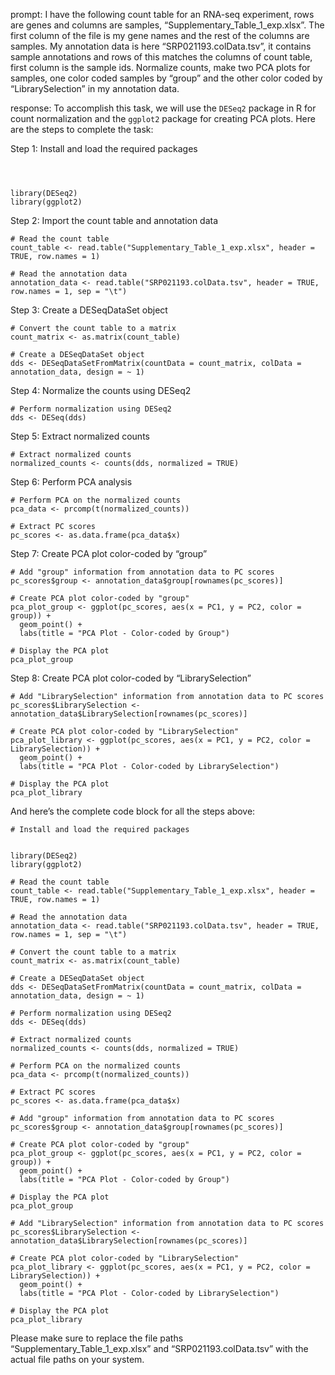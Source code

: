 prompt:
I have the following count table for an RNA-seq experiment, rows are genes and columns are samples, "Supplementary_Table_1_exp.xlsx". The first column of the file is my gene names and the rest of the columns are samples. My annotation data is here  "SRP021193.colData.tsv", it contains sample annotations and rows of this matches the columns of count table, first column is the sample ids. Normalize counts, make two PCA plots for samples, one color coded samples by "group" and the other color coded by "LibrarySelection" in my annotation data.

response:
To accomplish this task, we will use the `DESeq2` package in R for count normalization and the `ggplot2` package for creating PCA plots. Here are the steps to complete the task:

Step 1: Install and load the required packages

```



library(DESeq2)
library(ggplot2)
```

Step 2: Import the count table and annotation data

```
# Read the count table
count_table <- read.table("Supplementary_Table_1_exp.xlsx", header = TRUE, row.names = 1)

# Read the annotation data
annotation_data <- read.table("SRP021193.colData.tsv", header = TRUE, row.names = 1, sep = "\t")
```

Step 3: Create a DESeqDataSet object

```
# Convert the count table to a matrix
count_matrix <- as.matrix(count_table)

# Create a DESeqDataSet object
dds <- DESeqDataSetFromMatrix(countData = count_matrix, colData = annotation_data, design = ~ 1)
```

Step 4: Normalize the counts using DESeq2

```
# Perform normalization using DESeq2
dds <- DESeq(dds)
```

Step 5: Extract normalized counts

```
# Extract normalized counts
normalized_counts <- counts(dds, normalized = TRUE)
```

Step 6: Perform PCA analysis

```
# Perform PCA on the normalized counts
pca_data <- prcomp(t(normalized_counts))

# Extract PC scores
pc_scores <- as.data.frame(pca_data$x)
```

Step 7: Create PCA plot color-coded by "group"

```
# Add "group" information from annotation data to PC scores
pc_scores$group <- annotation_data$group[rownames(pc_scores)]

# Create PCA plot color-coded by "group"
pca_plot_group <- ggplot(pc_scores, aes(x = PC1, y = PC2, color = group)) +
  geom_point() +
  labs(title = "PCA Plot - Color-coded by Group")

# Display the PCA plot
pca_plot_group
```

Step 8: Create PCA plot color-coded by "LibrarySelection"

```
# Add "LibrarySelection" information from annotation data to PC scores
pc_scores$LibrarySelection <- annotation_data$LibrarySelection[rownames(pc_scores)]

# Create PCA plot color-coded by "LibrarySelection"
pca_plot_library <- ggplot(pc_scores, aes(x = PC1, y = PC2, color = LibrarySelection)) +
  geom_point() +
  labs(title = "PCA Plot - Color-coded by LibrarySelection")

# Display the PCA plot
pca_plot_library
```

And here's the complete code block for all the steps above:

```
# Install and load the required packages


library(DESeq2)
library(ggplot2)

# Read the count table
count_table <- read.table("Supplementary_Table_1_exp.xlsx", header = TRUE, row.names = 1)

# Read the annotation data
annotation_data <- read.table("SRP021193.colData.tsv", header = TRUE, row.names = 1, sep = "\t")

# Convert the count table to a matrix
count_matrix <- as.matrix(count_table)

# Create a DESeqDataSet object
dds <- DESeqDataSetFromMatrix(countData = count_matrix, colData = annotation_data, design = ~ 1)

# Perform normalization using DESeq2
dds <- DESeq(dds)

# Extract normalized counts
normalized_counts <- counts(dds, normalized = TRUE)

# Perform PCA on the normalized counts
pca_data <- prcomp(t(normalized_counts))

# Extract PC scores
pc_scores <- as.data.frame(pca_data$x)

# Add "group" information from annotation data to PC scores
pc_scores$group <- annotation_data$group[rownames(pc_scores)]

# Create PCA plot color-coded by "group"
pca_plot_group <- ggplot(pc_scores, aes(x = PC1, y = PC2, color = group)) +
  geom_point() +
  labs(title = "PCA Plot - Color-coded by Group")

# Display the PCA plot
pca_plot_group

# Add "LibrarySelection" information from annotation data to PC scores
pc_scores$LibrarySelection <- annotation_data$LibrarySelection[rownames(pc_scores)]

# Create PCA plot color-coded by "LibrarySelection"
pca_plot_library <- ggplot(pc_scores, aes(x = PC1, y = PC2, color = LibrarySelection)) +
  geom_point() +
  labs(title = "PCA Plot - Color-coded by LibrarySelection")

# Display the PCA plot
pca_plot_library
```

Please make sure to replace the file paths "Supplementary_Table_1_exp.xlsx" and "SRP021193.colData.tsv" with the actual file paths on your system.
